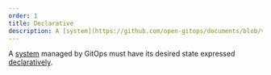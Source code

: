 ```yaml
---
order: 1
title: Declarative
description: A [system](https://github.com/open-gitops/documents/blob/v1.0.0/GLOSSARY.md#software-system) managed by GitOps must have its desired state expressed [declaratively](https://github.com/open-gitops/documents/blob/v1.0.0/GLOSSARY.md#declarative-description).
---
```


A [system](https://github.com/open-gitops/documents/blob/v1.0.0/GLOSSARY.md#software-system) managed by GitOps must have its desired state expressed [declaratively](https://github.com/open-gitops/documents/blob/v1.0.0/GLOSSARY.md#declarative-description).